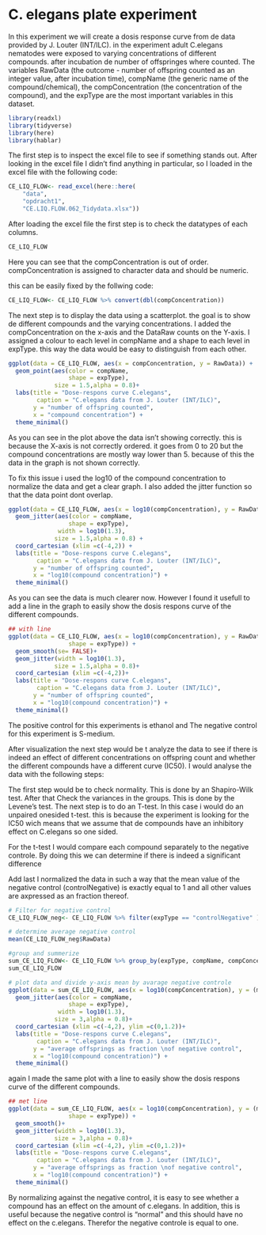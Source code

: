 
# C. elegans plate experiment
In this experiment we will create a dosis response curve from de data provided by J. Louter (INT/ILC). in the experiment adult C.elegans nematodes were exposed to varying concentrations of different compounds. after incubation de number of offspringes where counted. The variables RawData (the outcome - number of offspring counted as an integer value, after incubation time), compName (the generic name of the compound/chemical), the compConcentration (the concentration of the compound), and the expType are the most important variables in this dataset.

```r
library(readxl)
library(tidyverse)
library(here)
library(hablar)

```

The first step is to inspect the excel file to see if something stands out. After looking in the excel file I didn't find anything in particular, so I loaded in the excel file with the following code: 

```r

CE_LIQ_FLOW<- read_excel(here::here(
    "data", 
    "opdracht1",
    "CE.LIQ.FLOW.062_Tidydata.xlsx"))

```

After loading the excel file the first step is to check the datatypes of each columns. 

```r
CE_LIQ_FLOW
```

Here you can see that the compConcentration is out of order. compConcentration is assigned to character data and should be numeric. 

this can be easily fixed by the follwing code:
```r
CE_LIQ_FLOW<- CE_LIQ_FLOW %>% convert(dbl(compConcentration))

```

The next step is to display the data using a scatterplot. the goal is to show de different compounds and the varying concentrations. I added the compConcentration on the x-axis and the DataRaw counts on the Y-axis. I assigned a colour to each level in compName and a shape to each level in expType. this way the data would be easy to distinguish from each other. 

```r

ggplot(data = CE_LIQ_FLOW, aes(x = compConcentration, y = RawData)) +
  geom_point(aes(color = compName, 
                 shape = expType),
             size = 1.5,alpha = 0.8)+
  labs(title = "Dose-respons curve C.elegans",
        caption = "C.elegans data from J. Louter (INT/ILC)",
       y = "number of offspring counted",
       x = "compound concentration") +
  theme_minimal()

```
As you can see in the plot above the data isn't showing correctly. this is because the X-axis is not correctly ordered. it goes from 0 to 20 but the compound concentrations are mostly way lower than 5. because of this the data in the graph is not shown correctly. 


To fix this issue i used the log10 of the compound concentration to normalize the data and get a clear graph. I also added the jitter function so that the data point dont overlap.

```r

ggplot(data = CE_LIQ_FLOW, aes(x = log10(compConcentration), y = RawData)) +
  geom_jitter(aes(color = compName, 
                 shape = expType),
              width = log10(1.3),
             size = 1.5,alpha = 0.8) +
  coord_cartesian (xlim =c(-4,2)) +
  labs(title = "Dose-respons curve C.elegans",
        caption = "C.elegans data from J. Louter (INT/ILC)",
       y = "number of offspring counted",
       x = "log10(compound concentration)") +
  theme_minimal()

```

As you can see the data is much clearer now. However I found it usefull to add a line in the graph to easily show the dosis respons curve of the different compounds. 
```r

## with line
ggplot(data = CE_LIQ_FLOW, aes(x = log10(compConcentration), y = RawData, color = compName, 
                 shape = expType)) +
  geom_smooth(se= FALSE)+
  geom_jitter(width = log10(1.3),
             size = 1.5,alpha = 0.8)+
  coord_cartesian (xlim =c(-4,2))+
  labs(title = "Dose-respons curve C.elegans",
        caption = "C.elegans data from J. Louter (INT/ILC)",
       y = "number of offspring counted",
       x = "log10(compound concentration)") +
  theme_minimal()
```

The positive control for this experiments is ethanol and The negative control for this experiment is S-medium.

After visualization the next step would be t analyze the data to see if there is indeed an effect of different concentrations on offspring count and whether the different compounds have a different curve (IC50). I would analyse the data with the following steps:

The first step would be to check normality. This is done by an Shapiro-Wilk test. After that Check the variances in the groups. This is done by the Levene's test. The next step is to do an T-test. In this case i would do an unpaired onesided t-test. this is because the experiment is looking for the IC50 wich means that we assume that de compounds have an 
inhibitory effect on C.elegans so one sided. 

For the t-test I would compare each compound separately to the negative controle. By doing this we can determine if there is indeed a significant difference 


Add last I normalized the data in such a way that the mean value of the negative control (controlNegative) is exactly equal to 1 and all other values are axpressed as an fraction thereof. 
```r
# Filter for negative control
CE_LIQ_FLOW_neg<- CE_LIQ_FLOW %>% filter(expType == "controlNegative" )

# determine average negative control
mean(CE_LIQ_FLOW_neg$RawData)

#group and summerize
sum_CE_LIQ_FLOW<- CE_LIQ_FLOW %>% group_by(expType, compName, compConcentration ) %>% summarize(mean = mean(RawData, na.rm = TRUE))
sum_CE_LIQ_FLOW

# plot data and divide y-axis mean by avarage negative controle
ggplot(data = sum_CE_LIQ_FLOW, aes(x = log10(compConcentration), y = (mean/85.9))) +
  geom_jitter(aes(color = compName, 
                 shape = expType),
              width = log10(1.3),
             size = 3,alpha = 0.8)+
  coord_cartesian (xlim =c(-4,2), ylim =c(0,1.2))+
  labs(title = "Dose-respons curve C.elegans",
        caption = "C.elegans data from J. Louter (INT/ILC)",
       y = "average offsprings as fraction \nof negative control",
       x = "log10(compound concentration)") +
  theme_minimal()
```

again I made the same plot with a line to easily show the dosis respons curve of the different compounds. 

```r
## met line
ggplot(data = sum_CE_LIQ_FLOW, aes(x = log10(compConcentration), y = (mean/85.9), color = compName, 
                 shape = expType)) +
  geom_smooth()+
  geom_jitter(width = log10(1.3),
             size = 3,alpha = 0.8)+
  coord_cartesian (xlim =c(-4,2), ylim =c(0,1.2))+
  labs(title = "Dose-respons curve C.elegans",
        caption = "C.elegans data from J. Louter (INT/ILC)",
       y = "average offsprings as fraction \nof negative control",
       x = "log10(compound concentration)") +
  theme_minimal()
```

By normalizing against the negative control, it is easy to see whether a compound has an effect on the amount of c.elegans. In addition, this is useful because the negative control is "normal" and this should have no effect on the c.elegans. Therefor the negative controle is equal to one. 